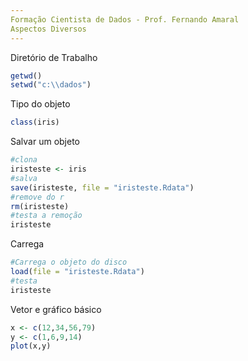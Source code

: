 ```yaml
---
Formação Cientista de Dados - Prof. Fernando Amaral
Aspectos Diversos
---
```

Diretório de Trabalho
```r
getwd()
setwd("c:\\dados")
```
Tipo do objeto
```r
class(iris)
```
Salvar um objeto
```r
#clona
iristeste <- iris
#salva
save(iristeste, file = "iristeste.Rdata")
#remove do r
rm(iristeste)
#testa a remoção
iristeste
```
Carrega
```r
#Carrega o objeto do disco
load(file = "iristeste.Rdata")
#testa
iristeste
```
Vetor e gráfico básico
```r
x <- c(12,34,56,79)
y <- c(1,6,9,14)
plot(x,y)
```

